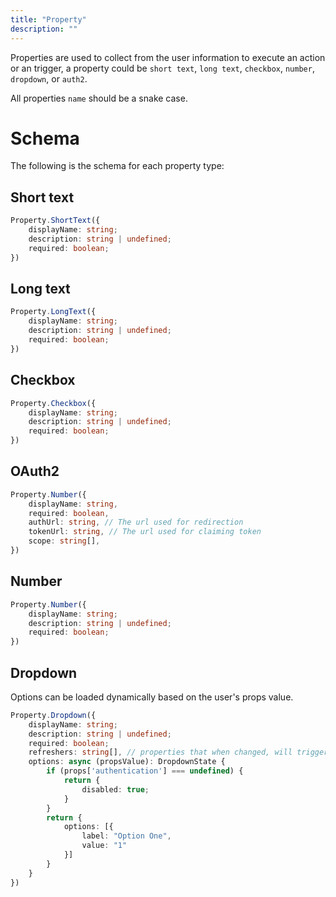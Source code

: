 ```yaml
---
title: "Property"
description: ""
---
```


Properties are used to collect from the user information to execute an action or an trigger, a property could be `short text`, `long text`, `checkbox`, `number`, `dropdown`, or `auth2`.

All properties `name` should be a snake case.

# Schema

The following is the schema for each property type:

## Short text

```typescript
Property.ShortText({
	displayName: string;
	description: string | undefined;
	required: boolean;
})
```


## Long text

```typescript
Property.LongText({
	displayName: string;
	description: string | undefined;
	required: boolean;
})
```

## Checkbox 

```typescript
Property.Checkbox({
	displayName: string;
	description: string | undefined;
	required: boolean;
})
```


## OAuth2 

```typescript
Property.Number({
    displayName: string,
    required: boolean,
    authUrl: string, // The url used for redirection
    tokenUrl: string, // The url used for claiming token
    scope: string[],
})
```


## Number 

```typescript
Property.Number({
	displayName: string;
	description: string | undefined;
	required: boolean;
})
```

## Dropdown 

Options can be loaded dynamically based on the user's props value.

```typescript
Property.Dropdown({
    displayName: string;
    description: string | undefined;
    required: boolean;
    refreshers: string[], // properties that when changed, will trigger the options function to execute
    options: async (propsValue): DropdownState {
        if (props['authentication'] === undefined) {
            return {
                disabled: true;
            }
        }
        return {
            options: [{
                label: "Option One",
                value: "1"
            }]
        }
    }
})
```
